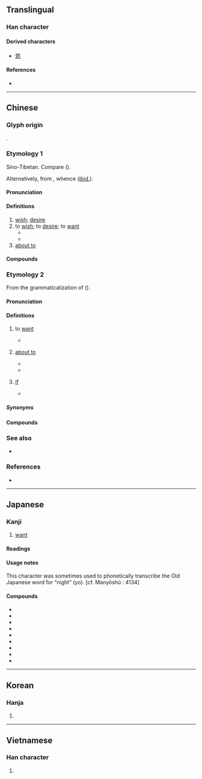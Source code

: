 {{also|慾}}
{{character info/new}}
==Translingual==
{{stroke order|type=animate}}

===Han character===
{{Han char|rn=76|rad=欠|as=07|sn=11|four=87682|canj=CRNO|ids=⿰谷欠}}

====Derived characters====
* [[慾]]

====References====
* {{Han ref|kx=0567.360|dkj=16080|dj=0956.100|hdz=32140.070|uh=6B32|ud=27442|bh=B1FD|bd=45565}}

----

==Chinese==

===Glyph origin===
{{Han etyl}}
{{Han compound|谷|欠|ls=psc|c1=p|c2=s}}.

===Etymology 1===
{{zh-forms}}
Sino-Tibetan. Compare {{cog|my|လို||to want; to desire}} ({{zh-ref|Schuessler, 2007}}).

Alternatively, from {{inh|zh|sit-pro|*r-ju(w)||to ask; to request}}, whence {{cog|bo|ཞུ||to request}} ([[ibid.]]).

====Pronunciation====
{{zh-pron
|m=yù
|m-s=
|c=juk6
|c-t=
|g=
|h=pfs=yu̍k
|j=
|mb=
|md=ṳ̆k
|mn=io̍k
|mn-t=iog8
|w=5hhioq
|x=
|mc=y
|oc=y
|ma=y
|cat=v,n,adv
}}

====Definitions====
{{zh-hanzi}}

# [[wish]]; [[desire]]
# to [[wish]]; to [[desire]]; to [[want]]
#* {{zh-x|工 欲 善 其 事，必 先 利 其 器。|If a workman '''wishes''' to do a good job, he must first sharpen his tools.|ref="Duke Ling of Wei," ''Analects of Confucius'' (《論語·衛靈公》)|CL}}
#* {{zh-x|如 閣下 欲 以 電郵 聯絡 政府 資訊 中心，請 透過 網頁：@XYZ 傳送 問題。|Please send your [[enquiry|enquiries]] and suggestions to the Public Information Centre by email via the homepage: XYZ.}}
# [[about to]]

====Compounds====
{{zh-der|欲望|人欲|呼之欲出|可欲|六欲|人欲橫流|恬淡寡欲|大欲|噴薄欲出|意欲|垂涎欲滴|恬淡無欲|恣情縱欲|從心所欲|寡欲|多欲|悲痛欲絕|亟欲|山雨欲來|專欲難成|恣心所欲|含苞欲放|口腹之欲|情欲|七情六欲|哀哀欲絕|私欲|欲界|為所欲為|欲海|欲壑難飽|欲炙之色|昏昏欲睡|欲哭無淚|欲深谿壑|懲忿窒欲|清靜寡欲|欲言又止|我醉欲眠|欲待|物欲|毚欲|暢所欲言|欲蓋彌彰|窒欲|欲念|欲益反損|欲擒故縱|泫然欲泣|渴欲|欲說還休|搖搖欲墜|無欲則剛|欲塹|澹泊寡欲|望眼欲穿|欲就還推|窮奢極欲|痛不欲生|欲不可從|欲語還休|欲罷不能|欲壑難填|欲取固與|欲振乏力|清貧寡欲|縱情恣欲|飄飄欲仙|饞涎欲垂|逸欲|耳目之欲|饞涎欲滴|貪欲|縱欲|隨心所欲|震耳欲聾|躍躍欲試|縱情遂欲|蠢蠢欲動|禁欲|禁欲主義|欲加之罪，何患無辭}}

===Etymology 2===
{{zh-forms|alt=卜,要,勃-Min Dong,剝-Min Dong}}
From the grammaticalization of {{och-l|發|to send out; to go forth; to proceed}} ({{zh-ref|Tu, 2017}}).

====Pronunciation====
{{zh-pron
|md=buóh
|md_note=semantic (訓用字)
|mn=xm,zz,tp,yl,tn,kh,hc,tc,ph,jj:beh/qz,lk,sx,km:berh/zz:boeh/mg:boh
|mn_note=semantic (訓用字)
|dial=n
|cat=v,adv,con
}}

====Definitions====
{{zh-hanzi}}

# {{lb|zh|Hokkien|Min Dong}} to [[want]]
#* {{zh-x|你 欲 佮 我 去 圖書館 無？|Do you '''want''' to go to the library with me?|MN}}
# {{lb|zh|Hokkien|Min Dong}} [[about to]]
#* {{zh-x|欲 落雨 矣，咱 著[着] 出去 收衫。|It's '''about to''' rain! Let's go out to bring in the laundry.|MN|tr=Beh lo̍h-hō͘--ah, lán tio̍h chhut-khì siu-saⁿ.}}
#* {{zh-x|天{Thiⁿ} 烏烏，欲{beh} 落雨。|The sky is dark; it seems like it '''will''' rain.|MN|ref={{w2|zh|pref=《|天烏烏|suf=》}} {{q|Hokkien nursery rhyme}}}}
# {{lb|zh|Hokkien}} [[if]]
#* {{zh-x|欲 我，我 就{tō} 會 較早 睏。|'''If''' I were you, I would've slept earlier.|MN}}

=====Synonyms=====
{{zh-dial|要}}

====Compounds====
{{zh-der|欲暗仔:beh-àm-á, boeh-àm-á|欲呢:beh-nî, boeh-nî|欲知<!-- :beh-tsai, boeh-tsai -->|強欲:kiōng-beh, kiōng-boeh|拄欲:tú beh, tú boeh|咧欲<!-- :teh-beh, teh-boeh, tih-beh, tih-boeh -->|嘛欲:mā beh, mā boeh|當欲|無欲:bô-beh|欲晝仔:beh-tàu-á|春天後母面，欲變一時間:chhun-thiⁿ āu-bú bīn, beh piàn chi̍t sî-kan;Min Nan}}

===See also===
* {{zh-l|要|tr=yào}}

===References===
* {{thcwdq|欲}}

----

==Japanese==

===Kanji===
{{ja-kanji|grade=6|rs=欠07}}

# [[want]]

====Readings====
{{ja-readings
|goon=よく
|kanon=よく
|kun=ほ-し.い, ほっ-する, ほり-す
}}

{{attention|ja|see html comment}} <!--
from earliest page revisions by anon:

* '''Readings'''
** '''[[On]]''': [[よく]] (yoku)
** '''[[Kun]]''':　1. [[ほしい]] (hoshi-i)
** 　　　2. [[ほっする]] (hos-suru) < [[ほりす]] (hor-i-su)
** 　　　3. [archaic] [[ほる]] (hor-u)
** '''[[Manyō-gana]]''': [[よ]] (yo) [back-vowel variant(甲類)]

* '''Other info''': This character was sometimes used to phonetically transcribe the Old Japanese word for "night" (yo). [c.f. Manyōshū : 4134]
-->

====Usage notes====
This character was sometimes used to phonetically transcribe the Old Japanese word for “night” (yo). [cf. Manyōshū : 4134]

====Compounds====
* {{ja-r|愛%欲|あい%よく}}
* {{ja-r|強%欲|ごう%よく}}
* {{ja-r|色%欲|しき%よく}}
* {{ja-r|食%欲|しょく%よく}}
* {{ja-r|性%欲|せい%よく}}
* {{ja-r|大%欲|たい%よく}}
* {{ja-r|物%欲|ぶつ%よく}}
* {{ja-r|無%欲|む%よく}}
* {{ja-r|名%誉%欲|めい%よ%よく}}

----

==Korean==

===Hanja===
{{ko-hanja|hangeul=[[욕]]|eumhun=바랄 욕|ehrv=para-r yok|rv=yok|mr=yok|y=yok}}

# {{rfdef|ko|sort=欠07}}

----

==Vietnamese==

===Han character===
{{vi-hantu|[[dục]], [[giục]]|rs=欠07}}

# {{rfdef|vi|sort=欠07}}